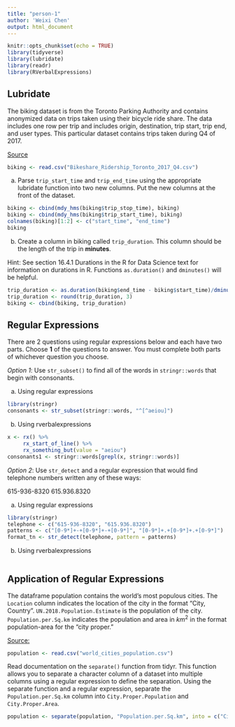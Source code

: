 ---
title: "person-1"
author: 'Weixi Chen'
output: html_document
---



```{r setup, include=FALSE}
knitr::opts_chunk$set(echo = TRUE)
library(tidyverse)
library(lubridate)
library(readr)
library(RVerbalExpressions)
```


## Lubridate 

The biking dataset is from the Toronto Parking Authority and contains anonymized data on trips taken using their bicycle ride share. The data includes one row per trip and includes origin, destination, trip start, trip end, and user types. This particular dataset contains trips taken during Q4 of 2017. 

[Source](https://www.kaggle.com/jackywang529/toronto-bikeshare-data)

```{r}
biking <- read.csv("Bikeshare_Ridership_Toronto_2017_Q4.csv")
```



a) Parse `trip_start_time` and `trip_end_time` using the appropriate lubridate function into two new columns. Put the new columns at the front of the dataset.

```{r}
biking <- cbind(mdy_hms(biking$trip_stop_time), biking)
biking <- cbind(mdy_hms(biking$trip_start_time), biking)
colnames(biking)[1:2] <- c("start_time", "end_time")
biking
```



b) Create a column in biking called `trip_duration`. This column should be the length of the trip in **minutes**. 

Hint: See section 16.4.1 Durations in the R for Data Science text for information on durations in R. Functions `as.duration()` and `dminutes()` will be helpful.

```{r}
trip_duration <- as.duration(biking$end_time - biking$start_time)/dminutes(1)
trip_duration <- round(trip_duration, 3)
biking <- cbind(biking, trip_duration)
```




## Regular Expressions

There are 2 questions using regular expressions below and each have two parts. Choose **1** of the questions to answer. You must complete both parts of whichever question you choose. 

*Option 1*: Use `str_subset()` to find all of the words in `stringr::words` that begin with consonants.



a) Using regular expressions

```{r}
library(stringr)
consonants <- str_subset(stringr::words, "^[^aeiou]")
```




b) Using rverbalexpressions

```{r}
x <- rx() %>%
     rx_start_of_line() %>%
     rx_something_but(value = "aeiou")
consonants1 <- stringr::words[grepl(x, stringr::words)]
```




*Option 2*: Use `str_detect` and a regular expression that would find telephone numbers written any of these ways:

615-936-8320 
615.936.8320



a) Using regular expressions

```{r}
library(stringr)
telephone <- c("615-936-8320", "615.936.8320")
patterns <- c("[0-9*]+-+[0-9*]+-+[0-9*]", "[0-9*]+.+[0-9*]+.+[0-9*]")
format_tn <- str_detect(telephone, pattern = patterns)
```



b) Using rverbalexpressions

```{r}

```




## Application of Regular Expressions 

The dataframe population contains the world's most populous cities. The `Location` column indicates the location of the city in the format "City, Country". `UN.2018.Population.Estimate` is the population of the city. `Population.per.Sq.km` indicates the population and area in $km^2$ in the format population-area for the "city proper." 

[Source:](https://en.wikipedia.org/wiki/List_of_largest_cities#cite_note-UNpopulation-13)



```{r}
population <- read.csv("world_cities_population.csv")
```



Read documentation on the `separate()` function from tidyr. This function allows you to separate a character column of a dataset into multiple columns using a regular expression to define the separation. Using the separate function and a regular expression, separate the `Population.per.Sq.km` column into `City.Proper.Population` and `City.Proper.Area`.

```{r}
population <- separate(population, "Population.per.Sq.km", into = c("City.Proper.Population", "City.Proper.Area"), sep = "/")
```


